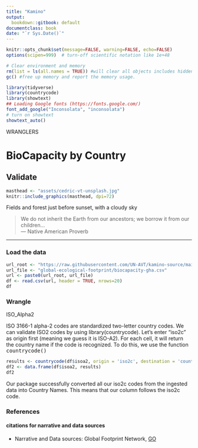 ```yaml
---
title: "Kamino"
output:
  bookdown::gitbook: default
documentclass: book
date: "`r Sys.Date()`"
---
```


```r

knitr::opts_chunk$set(message=FALSE, warning=FALSE, echo=FALSE)
options(scipen=999)  # turn-off scientific notation like 1e+48

# Clear environment and memory
rm(list = ls(all.names = TRUE)) #will clear all objects includes hidden objects.
gc() #free up memory and report the memory usage.

library(tidyverse)
library(countrycode)
library(showtext)
## Loading Google fonts (https://fonts.google.com/)
font_add_google("Inconsolata", "inconsolata")
# turn on showtext
showtext_auto()

```

WRANGLERS  

# BioCapacity by Country
## Validate

```r

masthead <- "assets/cedric-vt-unsplash.jpg"
knitr::include_graphics(masthead, dpi=72)

```

<div class="figure-text">Fields and forest just before sunset, with a cloudy sky</div>


> We do not inherit the Earth from our ancestors; we borrow it from our children...\
--- Native American Proverb\

***

### Load the data


```r

url_root <- "https://raw.githubusercontent.com/UN-AVT/kamino-source/main/sources/0-shared/data/"
url_file <- "global-ecological-footprint/biocapacity-gha.csv"
url <- paste0(url_root, url_file)
df <- read.csv(url, header = TRUE, nrows=20)
df

```


### Wrangle 

ISO_Alpha2

ISO 3166-1 alpha-2 codes are standardized two-letter country codes. We can validate ISO2 codes by using library(countrycode). Let's enter "iso2c" as origin first (meaning we guess it is ISO-A2). For each cell, it will return the country name if the code is recognized. To do this, we use the function <kbd>countrycode()</kbd>

```r
results <- countrycode(df$isoa2, origin = 'iso2c', destination = 'country.name')
df2 <- data.frame(df$isoa2, results)
df2

```


Our package successfully converted all our iso2c codes from the ingested data into Country Names. This means that our column follows the iso2c code.

### References
#### citations for narrative and data sources

* Narrative and Data sources: Global Footprint Network, [GO](https://www.footprintnetwork.org/resources/data/){target="_blank"}  

